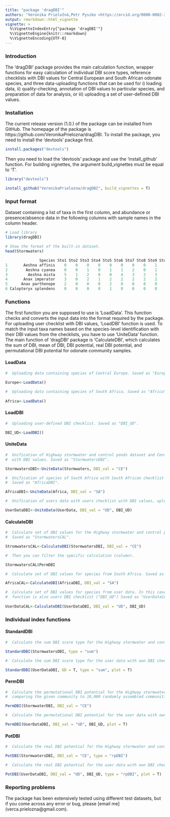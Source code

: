```yaml
---
title: "package 'dragDBI'"
authors: "Veronika Prieložná,Petr Pyszko <https://orcid.org/0000-0002-3743-7201>"
output: rmarkdown::html_vignette
vignette: >
  %\VignetteIndexEntry{"package 'dragDBI'"}
  %\VignetteEngine{knitr::rmarkdown}
  %\VignetteEncoding{UTF-8}
---
```


### Introduction
The ‘dragDBI’ package provides the main calculation function, wrapper functions for easy calculation of individual DBI score types, reference checklists with DBI values for Central European and South African odonate species, and three data-uploading functions that can be used for i) loading data, ii) quality-checking, annotation of DBI values to particular species, and preparation of data for analysis, or iii) uploading a set of user-defined DBI values.

### Installation
The current release version (1.0.) of the package can be installed from GitHub. The homepage of the package is https://github.com/VeronikaPrielozna/dragDBI. To install the package, you need to install the ‘devtools’ package first.

```r
install.packages("devtools")
```

Then you need to load the ‘devtools’ package and use the ‘install_github’ function. For building vignettes, the argument build_vignettes must be equal to ‘T’. 

```r
library("devtools")

install_github("VeronikaPrielozna/dragDBI", build_vignettes = T)
```

### Input format
Dataset containing a list of taxa in the first column, and abundance or presence/absence data in the following columns with sample names in the column header.

```r
# Load library
library(dragDBI)

# Show the format of the built-in dataset.
head(Stormwaters)

               Species Sto1 Sto2 Sto3 Sto4 Sto5 Sto6 Sto7 Sto8 Sto9 Sto10 
1       Aeshna affinis    0    0    0    0    0    0    0    0    1     0   
2        Aeshna cyanea    0    0    1    0    1    1    2    0    1     0   
3         Aeshna mixta    5    1    2    0    0    4    3    2    3     3   
4       Anax imperator    3    0    2    1    2    2    2    2    2     2   
5      Anax parthenope    2    0    0    0    2    0    0    0    0     2   
6 Calopteryx splendens    0    0    0    0    1    0    0    0    0     1   


```

### Functions
The first function you are supposed to use is ‘LoadData’. This function checks and converts the input data into the format required by the package. For uploading user checklist with DBI values, ‘LoadDBI’ function is used. To match the input taxa names based on the species-level identification with their DBI values from the checklists, you have to use ‘UniteData’ function. The main function of ‘dragDBI’ package is ‘CalculateDBI’, which calculates the sum of DBI, mean of DBI, DBI potential, real DBI potential, and permutational DBI potential for odonate community samples.  

#### LoadData
```r
#  Uploading data containing species of Central Europe. Saved as "Europe". 
 
Europe<-LoadData()

#  Uploading data containing species of South Africa. Saved as "Africa". 
 
Africa<-LoadData()
```

#### LoadDBI
```r
#  Uploading user-defined DBI checklist. Saved as "DBI_UD". 

DBI_UD<-LoadDBI()
```

#### UniteData
```r
#  Unification of Highway stormwater and control ponds dataset and Central European checklist 
#  with DBI values. Saved as "StormwatersDBI".

StormwatersDBI<-UniteData(Stormwaters, DBI_val = "CE")

#  Unification of species of South Africa with South African checklist with DBI values. 
#  Saved as "AfricaDBI".

AfricaDBI<-UniteData(Africa, DBI_val = "SA")

#  Unification of users data with users checklist with DBI values, uploaded by "LoadDBI" function. 

UserDataDBI<-UniteData(UserData, DBI_val = "UD", DBI_UD)
```

#### CalculateDBI
```r
#  Calculate set of DBI values for the Highway stormwater and control ponds dataset. 
#  Saved as "StormwatersCAL". 

StromwatersCAL<-CalculateDBI(StormwatersDBI, DBI_val = "CE")

#  Then you can filter the specific calculation (column). 

StormwatersCAL$PermDBI

#  Calculate set of DBI values for species from South Africa. Saved as "AfricaCAL".

AfricaCAL<-CalculateDBI(AfricaDBI, DBI_val = "SA")

#  Calculate set of DBI values for species from user data. In this case the input of "CalculateDBI" 
#  function is also users DBI checklist ("DBI_UD") Saved as "UserDataCAL".
 
UserDataCAL<-CalculateDBI(UserDataDBI, DBI_val = "UD", DBI_UD)
```


### Individual index functions
#### StandardDBI
```r
#  Calculate the sum DBI score type for the Highway stormwater and control ponds dataset.

StandardDBI(StormwatersDBI, type = "sum") 

#  Calculate the sum DBI score type for the user data with own DBI checklist and plotted results. 

StandardDBI(UserDataDBI, UD = T, type = "sum", plot = T)
```

#### PermDBI
```r
#  Calculate the permutational DBI potential for the Highway stormwater and control ponds dataset,
#  comparing the given community to 10,000 randomly assembled communities. 

PermDBI(StormwaterDBI, DBI_val = "CE")

#  Calculate the permutational DBI potential for the user data with own DBI checklist and plotted results. 

PermDBI(UserDataDBI, DBI_val = "UD", DBI_UD, plot = T)
```

#### PotDBI
```r
#  Calculate the real DBI potential for the Highway stormwater and control ponds dataset. 

PotDBI(StormwatersDBI, DBI_val = "CE", type = "rpDBI")

#  Calculate the real DBI potential for the user data with own DBI checklist and plotted results. 

PotDBI(UserDataDBI, DBI_val = "UD", DBI_UD, type = "rpDBI", plot = T)

```

### Reporting problems
The package has been extensively tested using different test datasets, but if you come across any error or bug, please [email me] (verca.prielozna@gmail.com).


